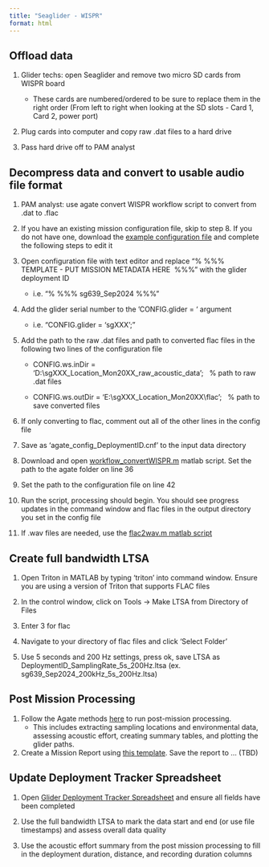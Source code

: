 ```yaml
---
title: "Seaglider - WISPR"
format: html
---
```


## Offload data

1.  Glider techs: open Seaglider and remove two micro SD cards from WISPR board

    -   These cards are numbered/ordered to be sure to replace them in the right order (From left to right when looking at the SD slots - Card 1, Card 2, power port)

2.  Plug cards into computer and copy raw .dat files to a hard drive

3.  Pass hard drive off to PAM analyst 

## Decompress data and convert to usable audio file format

1.  PAM analyst: use agate convert WISPR workflow script to convert from .dat to .flac

2.  If you have an existing mission configuration file, skip to step 8. If you do not have one, download the [example configuration file](https://github.com/sfregosi/agate/blob/c07366e646cf799da088086068062dce681352c3/agate/settings/agate_config_example.cnf) and complete the following steps to edit it

3.  Open configuration file with text editor and replace “% %%%  TEMPLATE - PUT MISSION METADATA HERE  %%%” with the glider deployment ID

    -   i.e. “% %%% sg639_Sep2024 %%%”

4.  Add the glider serial number to the ‘CONFIG.glider = ‘ argument

    -   i.e. “CONFIG.glider = ‘sgXXX’;”

5.  Add the path to the raw .dat files and path to converted flac files in the following two lines of the configuration file

    -   CONFIG.ws.inDir = 'D:\\sgXXX_Location_Mon20XX_raw_acoustic_data';   % path to raw .dat files

    -   CONFIG.ws.outDir = 'E:\\sgXXX_Location_Mon20XX\\flac';   % path to save converted files

6.  If only converting to flac, comment out all of the other lines in the config file

7.  Save as ‘agate_config_DeploymentID.cnf’ to the input data directory

8.  Download and open [workflow_convertWISPR.m](https://github.com/sfregosi/agate/blob/c07366e646cf799da088086068062dce681352c3/agate/example_workflows/workflow_convertWISPR.m) matlab script. Set the path to the agate folder on line 36

9.  Set the path to the configuration file on line 42

10. Run the script, processing should begin. You should see progress updates in the command window and flac files in the output directory you set in the config file

11. If .wav files are needed, use the [flac2wav.m matlab script](https://github.com/sfregosi/myUtils/blob/main/flac2wav.m)

## Create full bandwidth LTSA

1.  Open Triton in MATLAB by typing ‘triton’ into command window. Ensure you are using a version of Triton that supports FLAC files

2.  In the control window, click on Tools -\> Make LTSA from Directory of Files 

3.  Enter 3 for flac

4.  Navigate to your directory of flac files and click ‘Select Folder’

5.  Use 5 seconds and 200 Hz settings, press ok, save LTSA as DeploymentID_SamplingRate_5s_200Hz.ltsa (ex. sg639_Sep2024_200kHz_5s_200Hz.ltsa)

## Post Mission Processing

1.  Follow the Agate methods [here](https://sfregosi.github.io/agate/mission-processing.html#plot-multiple-glider-tracks) to run post-mission processing.
    -   This includes extracting sampling locations and environmental data, assessing acoustic effort, creating summary tables, and plotting the glider paths.
2.  Create a Mission Report using [this template](https://docs.google.com/document/d/1n_gStQKpFswIsa8mMzGJQ2-xDK0fJE_6092rQl4_PAo/edit?usp=sharing). Save the report to ... (TBD)

## Update Deployment Tracker Spreadsheet

1.  Open [Glider Deployment Tracker Spreadsheet](https://docs.google.com/spreadsheets/d/1MzLF2bmLcWy9u6glj3hu6Q1DINr5-NeJPCuBQgy-LZU/edit?gid=0#gid=0) and ensure all fields have been completed

2.  Use the full bandwidth LTSA to mark the data start and end (or use file timestamps) and assess overall data quality

3.  Use the acoustic effort summary from the post mission processing to fill in the deployment duration, distance, and recording duration columns
